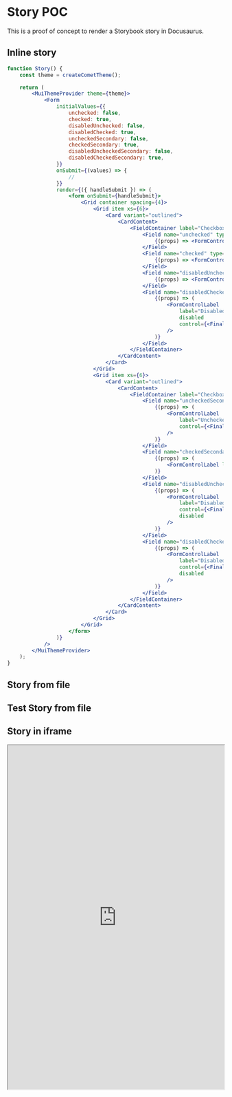 
# Story POC

This is a proof of concept to render a Storybook story in Docusaurus.

## Inline story

```jsx live
function Story() {
    const theme = createCometTheme();

    return (
        <MuiThemeProvider theme={theme}>
            <Form
                initialValues={{
                    unchecked: false,
                    checked: true,
                    disabledUnchecked: false,
                    disabledChecked: true,
                    uncheckedSecondary: false,
                    checkedSecondary: true,
                    disabledUncheckedSecondary: false,
                    disabledCheckedSecondary: true,
                }}
                onSubmit={(values) => {
                    //
                }}
                render={({ handleSubmit }) => (
                    <form onSubmit={handleSubmit}>
                        <Grid container spacing={4}>
                            <Grid item xs={6}>
                                <Card variant="outlined">
                                    <CardContent>
                                        <FieldContainer label="Checkboxes">
                                            <Field name="unchecked" type="checkbox" fullWidth>
                                                {(props) => <FormControlLabel label="Unchecked" control={<FinalFormCheckbox {...props} />} />}
                                            </Field>
                                            <Field name="checked" type="checkbox" fullWidth>
                                                {(props) => <FormControlLabel label="Checked" control={<FinalFormCheckbox {...props} />} />}
                                            </Field>
                                            <Field name="disabledUnchecked" type="checkbox" fullWidth>
                                                {(props) => <FormControlLabel label="Disabled" disabled control={<FinalFormCheckbox {...props} />} />}
                                            </Field>
                                            <Field name="disabledChecked" type="checkbox" fullWidth>
                                                {(props) => (
                                                    <FormControlLabel
                                                        label="Disabled & Checked"
                                                        disabled
                                                        control={<FinalFormCheckbox {...props} />}
                                                    />
                                                )}
                                            </Field>
                                        </FieldContainer>
                                    </CardContent>
                                </Card>
                            </Grid>
                            <Grid item xs={6}>
                                <Card variant="outlined">
                                    <CardContent>
                                        <FieldContainer label="Checkboxes with secondary color">
                                            <Field name="uncheckedSecondary" type="checkbox" fullWidth>
                                                {(props) => (
                                                    <FormControlLabel
                                                        label="Unchecked"
                                                        control={<FinalFormCheckbox {...props} color="secondary" />}
                                                    />
                                                )}
                                            </Field>
                                            <Field name="checkedSecondary" type="checkbox" fullWidth>
                                                {(props) => (
                                                    <FormControlLabel label="Checked" control={<FinalFormCheckbox {...props} color="secondary" />} />
                                                )}
                                            </Field>
                                            <Field name="disabledUncheckedSecondary" type="checkbox" fullWidth>
                                                {(props) => (
                                                    <FormControlLabel
                                                        label="Disabled"
                                                        control={<FinalFormCheckbox {...props} color="secondary" />}
                                                        disabled
                                                    />
                                                )}
                                            </Field>
                                            <Field name="disabledCheckedSecondary" type="checkbox" fullWidth>
                                                {(props) => (
                                                    <FormControlLabel
                                                        label="Disabled & Checked"
                                                        control={<FinalFormCheckbox {...props} color="secondary" />}
                                                        disabled
                                                    />
                                                )}
                                            </Field>
                                        </FieldContainer>
                                    </CardContent>
                                </Card>
                            </Grid>
                        </Grid>
                    </form>
                )}
            />
        </MuiThemeProvider>
    );
}
```

## Story from file

<LiveCodeBlock path="Checkbox" />

## Test Story from file

<LiveCodeBlock path="sub/Test" />

## Story in iframe

<iframe
    src="https://storybook.comet-dxp.com/iframe.html?id=stories-form-submit-mutation-best-practices--submit-mutation-best-practices&viewMode=docs"
    width="100%"
    height="800px"
/>